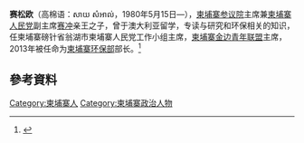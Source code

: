 {{Infobox Officeholder
|name=赛松欧
|office=柬埔寨环保部部长
|primeminister=[[洪森|洪森]] 
|predecessor={{Internal link helper/en|莫玛列|Say Sam Al}}
|religion=[[上座部佛教|上座部佛教]]
}}
'''赛松欧'''（高棉语：សាយ សំ​អាល់，1980年5月15日—），[[柬埔寨参议院|柬埔寨参议院]]主席兼[[柬埔寨人民党|柬埔寨人民党]]副主席[[赛冲|赛冲]]亲王之子，曾于澳大利亚留学，专读与研究和环保相关的知识，任柬埔寨磅针省翁湖市柬埔寨人民党工作小组主席，[[柬埔寨金边青年联盟|柬埔寨金边青年联盟]]主席，2013年被任命为[[柬埔寨环保部|柬埔寨环保部]]部长。<ref>{{Cite web|title=赛松欧-柬埔寨最年经的部长|url=https://vodhotnews.com/16346|date=2015-07-15|language=Km|format=html|access-date=2019-08-05|archive-url=https://web.archive.org/web/20150715104212/http://vodhotnews.com/16346|archive-date=2015-07-15|dead-url=yes}}</ref>
==參考資料==
{{Reflist}}
[[Category:柬埔寨人|Category:柬埔寨人]]
[[Category:柬埔寨政治人物|Category:柬埔寨政治人物]]
{{政治人物小作品}}